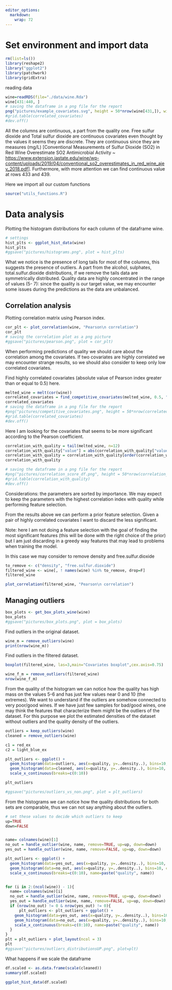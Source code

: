 ```yaml
---
editor_options: 
  markdown: 
    wrap: 72
---
```


# Set environment and import data

```r
rm(list=ls())
library(reshape2)
library("ggplot2")
library(patchwork)
library(gridExtra)
```

reading data

```r
wine=readRDS(file="./data/wine.Rda")
wine[431:440, ]
# saving the dataframe in a png file for the report
png("pictures/example_covariates.svg", height = 50*nrow(wine[431,]), width = 200*ncol(wine))
#grid.table(correlated_covariates)
#dev.off()
```

All the columns are continuous, a part from the quality one. Free sulfur
dioxide and Total sulfur dioxide are continuous covariates even thought
by the values it seems they are discrete. They are continuous since they
are measures (mg/L) [Conventional Measurements of Sulfur Dioxide (SO2)
in Red Wine Overestimate SO2 Antimicrobial Activity \~
<https://www.extension.iastate.edu/wine/wp-content/uploads/2019/04/conventional_so2_overestimates_in_red_wine_ajev_2018.pdf>].
Furthermore, with more attention we can find continuous value at rows
433 and 439.

Here we import all our custom functions

```r
source("utils_functions.R")
```

# Data analysis

Plotting the histogram distributions for each column of the dataframe
wine.

```r
# settings
hist_plts <- ggplot_hist_data(wine)
hist_plts
#ggsave("pictures/histograms.png", plot = hist_plts)
```

What we notice is the presence of long tails for most of the columns,
this suggests the presence of outliers. A part from the alcohol,
sulphates, total.sulfur.dioxide distributions, if we remove the tails
data are symmetrically distributed. Quality data are highly concentrated
in the range of values (5- 7): since the quality is our target value, we
may encounter some issues during the predictions as the data are
unbalanced.

## Correlation analysis

Plotting correlation matrix using Pearson index.

```r
cor_plt <- plot_correlation(wine, "Pearson\n correlation")
cor_plt
# saving the correlation plot as a png picture
#ggsave("pictures/pearson.png", plot = cor_plt)

```

When performing predictions of quality we should care about the
correlation among the covariates. If two covariates are highly
correlated we may encounter strange results, so we should also consider
to keep only low correlated covariates.

Find highly correlated covariates (absolute value of Pearson index
greater than or equal to 0.5) here.

```r
melted_wine = melt(cor(wine))
correlated_covariates = find_competitive_covariates(melted_wine, 0.5, "quality")
correlated_covariates
# saving the dataframe in a png file for the report
#png("pictures/competitive_covariates.png", height = 50*nrow(correlated_covariates), width = 200*ncol(correlated_covariates))
#grid.table(correlated_covariates)
#dev.off()
```

Here I am looking for the covariates that seems to be more significant
according to the Pearson coefficient.

```r
correlation_with_quality = tail(melted_wine, n=12)
correlation_with_quality["value"] = abs(correlation_with_quality["value"])
correlation_with_quality = correlation_with_quality[order(correlation_with_quality$value, decreasing = TRUE),]
correlation_with_quality

# saving the dataframe in a png file for the report
#png("pictures/correlation_score_df.png", height = 50*nrow(correlation_with_quality), width = 200*ncol(correlation_with_quality))
#grid.table(correlation_with_quality)
#dev.off()
```

Considerations: the parameters are sorted by importance. We may expect
to keep the parameters with the highest correlation index with quality
while performing feature selection.

From the results above we can perform a prior feature selection. Given a
pair of highly correlated covariates I want to discard the less
significant.

Note: here I am not doing a feature selection with the goal of finding
the most significant features (this will be done with the right choice
of the prior) but I am just discarding in a greedy way features that may
lead to problems when training the model.

In this case we may consider to remove density and free.sulfur.dioxide

```r
to_remove <- c("density", "free.sulfur.dioxide")
filtered_wine <- wine[, ! names(wine) %in% to_remove, drop=F]
filtered_wine
```

```r
plot_correlation(filtered_wine, "Pearson\n correlation")
```

## Managing outliers

```r
box_plots <- get_box_plots_wine(wine)
box_plots
#ggsave("pictures/box_plots.png", plot = box_plots)
```

Find outliers in the original dataset.

```r
wine_m = remove_outliers(wine)
print(nrow(wine_m))
```

Find outliers in the filtered dataset.

```r
boxplot(filtered_wine, las=3,main="Covariates boxplot",cex.axis=0.75)
```

```r
wine_f_m = remove_outliers(filtered_wine)
nrow(wine_f_m)
```

From the quality of the histogram we can notice how the quality has high
mass on the values 5-6 and has just few values near 0 and 10 (the
extremes). We want to understand if the outliers are somehow connected
to very poor/good wines. If we have just few samples for bad/good wines,
one may think the features that characterize them might be the outliers
of the dataset. For this purpose we plot the estimated densities of the
dataset without outliers and the quality density of the outliers.

```r
outliers = keep_outliers(wine)
cleaned = remove_outliers(wine)
```

```r
c1 = red_ex
c2 = light_blue_ex

plt_outliers <- ggplot() + 
  geom_histogram(data=outliers, aes(x=quality, y=..density..), bins=10, color=c1, fill=c1, alpha=0.5, center=0,binwidth = 1) +
  geom_histogram(data=cleaned, aes(x=quality, y=..density..), bins=10, color=c2, fill=c2, alpha=0.5, center=0,binwidth = 1) +
  scale_x_continuous(breaks=c(0:10))

plt_outliers

#ggsave("pictures/outliers_vs_non.png", plot = plt_outliers)
```

From the histograms we can notice how the quality distributions for both
sets are comparable, thus we can not say anything about the outliers.

```r
# set these values to decide which outliers to keep
up=TRUE
down=FALSE


name= colnames(wine)[1] 
no_out = handle_outlier(wine, name, remove=TRUE, up=up, down=down)
yes_out = handle_outlier(wine, name, remove=FALSE, up=up, down=down)

plt_outliers <- ggplot() + 
  geom_histogram(data=yes_out, aes(x=quality, y=..density..), bins=10, color=red_ex, fill=red_ex, alpha=0.5, center=0,binwidth = 1) +
  geom_histogram(data=no_out, aes(x=quality, y=..density..), bins=10, color=light_blue_ex, fill=light_blue_ex, alpha=0.5, center=0,binwidth = 1) +
  scale_x_continuous(breaks=c(0:10), name=paste("quality", name))


for (i in 2:(ncol(wine)) - 1){
  name= colnames(wine)[i] 
  no_out = handle_outlier(wine, name, remove=TRUE, up=up, down=down)
  yes_out = handle_outlier(wine, name, remove=FALSE, up=up, down=down)
  if (nrow(no_out) != 0 & nrow(yes_out) != 0){
      plt_outliers <- plt_outliers + ggplot() + 
    geom_histogram(data=yes_out, aes(x=quality, y=..density..), bins=10, color=red_ex, fill=red_ex, alpha=0.5, center=0,binwidth = 1) +
    geom_histogram(data=no_out, aes(x=quality, y=..density..), bins=10, color=light_blue_ex, fill=light_blue_ex, alpha=0.5, center=0,binwidth = 1) +
    scale_x_continuous(breaks=c(0:10), name=paste("quality", name))
  }
}
plt = plt_outliers + plot_layout(ncol = 3)
plt
#ggsave("pictures/outliers_distributionsUP.png", plot=plt)
```

What happens if we scale the dataframe

```r
df.scaled <- as.data.frame(scale(cleaned))
summary(df.scaled)
```

```r
ggplot_hist_data(df.scaled)
```
